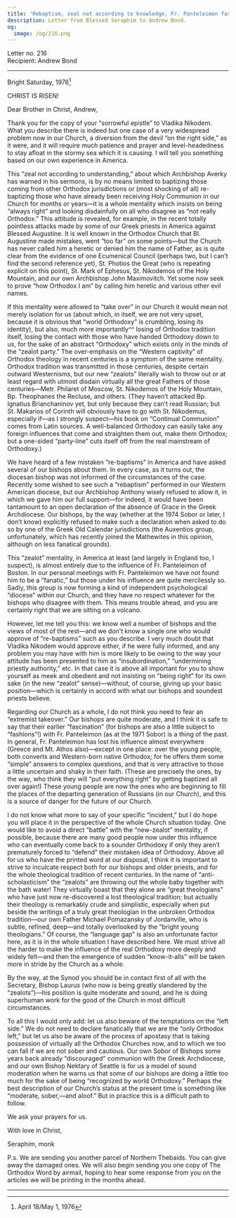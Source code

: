 ```yaml
---
title: 'Rebaptism, zeal not according to knowledge, Fr. Panteleimon fashion'
description: Letter from Blessed Seraphim to Andrew Bond.
og:
  image: /og/216.png
---
```


<div style={{textAlign:'right', fontFamily:'monospace'}}>Letter no. 216</div>
<div style={{textAlign:'left', fontFamily:'monospace'}}>Recipient: Andrew Bond</div>

---

Bright Saturday, 1976[^1]

CHRIST IS RISEN!

Dear Brother in Christ, Andrew,

Thank you for the copy of your “sorrowful epistle” to Vladika Nikodem. What you describe there is indeed but one case of a very widespread problem now in our Church, a diversion from the devil “on the right side,” as it were, and it will require much patience and prayer and level-headedness to stay afloat in the stormy sea which it is causing. I will tell you something based on our own experience in America.

This “zeal not according to understanding,” about which Archbishop Averky has warned in his sermons, is by no means limited to baptizing those coming from other Orthodox jurisdictions or (most shocking of all) re-baptizing those who have already been receiving Holy Communion in our Church for months or years—it is a whole mentality which insists on being “always right” and looking disdainfully on all who disagree as “not really Orthodox.” This attitude is revealed, for example, in the recent totally pointless attacks made by some of our Greek priests in America against Blessed Augustine. It is well known in the Orthodox Church that Bl. Augustine made mistakes, went “too far” on some points—but the Church has never called him a heretic or denied him the name of Father, as is quite clear from the evidence of one Ecumenical Council (perhaps two, but I can’t find the second reference yet), St. Photios the Great (who is repeating explicit on this point), St. Mark of Ephesus, St. Nikodemos of the Holy Mountain, and our own Archbishop John Maximovitch. Yet some now seek to prove “how Orthodox I am” by calling him heretic and various other evil names.

If this mentality were allowed to “take over” in our Church it would mean not merely isolation for us (about which, in itself, we are not very upset, because it is obvious that “world Orthodoxy” is crumbling, losing its identity), but also, much more importantly^^ losing of Orthodox tradition itself, losing the contact with those who have handed Orthodoxy down to us, for the sake of an abstract “Orthodoxy” which exists only in the minds of the “zealot party.” The over-emphasis on the “Western captivity” of Orthodox theology in recent centuries is a symptom of the same mentality. Orthodox tradition was transmitted in those centuries, despite certain outward Westernisms, but our new “zealots” literally wish to throw out or at least regard with utmost disdain virtually all the great Fathers of those centuries—Metr. Philaret of Moscow, St. Nikodemos of the Holy Mountain, Bp. Theophanes the Recluse, and others. (They haven’t attacked Bp. Ignatius Brianchaninov yet, but only because they can’t read Russian; but St. Makarios of Corinth will obviously have to go with St. Nikodemus, especially if—as I strongly suspect—his book on “Continual Communion” comes from Latin sources. A well-balanced Orthodoxy can easily take any foreign influences that come and straighten them out, make them Orthodox; but a one-sided “party-line” cuts itself off from the real mainstream of Orthodoxy.)

We have heard of a few mistaken “re-baptisms” in America and have asked several of our bishops about them. In every case, as it turns out, the diocesan bishop was not informed of the circumstances of the case. Recently some wished to see such a “rebaptism” performed in our Western American diocese, but our Archbishop Anthony wisely refused to allow it, in which we gave him our full support—for indeed, it would have been tantamount to an open declaration of the absence of Grace in the Greek Archdiocese. Our bishops, by the way (whether at the 1974 Sobor or later, I don’t know) explicitly refused to make such a declaration when asked to do so by one of the Greek Old Calendar jurisdictions (the Auxentios group, unfortunately, which has recently joined the Mathewites in this opinion, although on less fanatical grounds).

This “zealot” mentality, in America at least (and largely in England too, I suspect), is almost entirely due to the influence of Fr. Panteleimon of Boston. In our personal meetings with Fr. Panteleimon we have not found him to be a “fanatic,” but those under his influence are quite mercilessly so. Sadly, this group is now forming a kind of independent psychological “diocese” within our Church, and they have no respect whatever for the bishops who disagree with them. This means trouble ahead, and you are certainly right that we are sitting on a volcano.

However, let me tell you this: we know well a number of bishops and the views of most of the rest—and we don’t know a single one who would approve of “re-baptisms” such as you describe. I very much doubt that Vladika Nikodem would approve either, if he were fully informed, and any problem you may have with him is more likely to be owing to the way your attitude has been presented to him as “insubordination,” “undermining priestly authority,” etc. In that case it is above all important for you to show yourself as meek and obedient and not insisting on “being right” for its own sake (in the new “zealot” sense)—without, of course, giving up your basic position—which is certainly in accord with what our bishops and soundest priests believe.

Regarding our Church as a whole, I do not think you need to fear an “extremist takeover.” Our bishops are quite moderate, and I think it is safe to say that their earlier “fascination” (for bishops are also a little subject to “fashions”!) with Fr. Panteleimon (as at the 1971 Sobor) is a thing of the past. In general, Fr. Panteleimon has lost his influence almost everywhere (Greece and Mt. Athos also)—except in one place: over the young people, both converts and Western-born native Orthodox; for he offers them some “simple” answers to complex questions, and that is very attractive to those a little uncertain and shaky in their faith. (These are precisely the ones, by the way, who think they will “put everything right” by getting baptized all over again!) These young people are now the ones who are beginning to fill the places of the departing generation of Russians (in our Church), and this is a source of danger for the future of our Church.

I do not know what more to say of your specific “incident,” but I do hope you will place it in the perspective of the whole Church situation today. One would like to avoid a direct “battle” with the “new-zealot” mentality, if possible, because there are many good people now under this influence who can eventually come back to a sounder Orthodoxy if only they aren’t prematurely forced to “defend” their mistaken idea of Orthodoxy. Above all for us who have the printed word at our disposal, I think it is important to strive to inculcate respect both for our bishops and older priests, and for the whole theological tradition of recent centuries. In the name of “anti-scholasticism” the “zealots” are throwing out the whole baby together with the bath water! They virtually boast that they alone are “great theologians” who have just now re-discovered a lost theological tradition; but actually their theology is remarkably crude and simplistic, especially when put beside the writings of a truly great theologian in the unbroken Orthodox tradition—our own Father Michael Pomazansky of Jordanville, who is subtle, refined, deep—and totally overlooked by the “bright young theologians.” Of course, the “language gap” is also an unfortunate factor here, as it is in the whole situation I have described here. We must strive all the harder to make the influence of the real Orthodoxy more deeply and widely felt—and then the emergence of sudden “know-it-alls” will be taken more in stride by the Church as a whole.

By the way, at the Synod you should be in contact first of all with the Secretary, Bishop Laurus (who now is being greatly slandered by the “zealots”)—his position is quite moderate and sound, and he is doing superhuman work for the good of the Church in most difficult circumstances.

To all this I would only add: let us also beware of the temptations on the “left side.” We do not need to declare fanatically that we are the “only Orthodox left,” but let us also be aware of the process of apostasy that is taking possession of virtually all the Orthodox Churches now, and to which we too can fall if we are not sober and cautious. Our own Sobor of Bishops some years back already “discouraged” communion with the Greek Archdiocese, and our own Bishop Nektary of Seattle is for us a model of sound moderation when he warns us that some of our bishops are doing a little too much for the sake of being “recognized by world Orthodoxy.” Perhaps the best description of our Church’s status at the present time is something like “moderate, sober,—and aloof.” But in practice this is a difficult path to follow.

We ask your prayers for us.

With love in Christ,

Seraphim, monk

P.s. We are sending you another parcel of Northern Thebaids. You can give away the damaged ones. We will also begin sending you one copy of The Orthodox Word by airmail, hoping to hear some response from you on the articles we will be printing in the months ahead.

---

[^1]: April 18/May 1, 1976